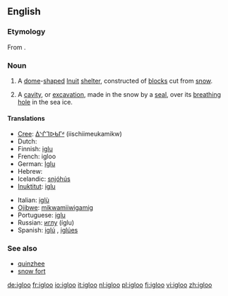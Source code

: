 ==English==
{{wikipedia|lang=en}}
===Etymology===
From {{etyl|iu}} {{term|iglu||tr=ᐃᒡᓗ}}.

===Noun===
{{en-noun}}

# A [[dome]]-[[shape]]d [[Inuit]] [[shelter]], constructed of [[block]]s cut from [[snow]].
# {{zoology}} A [[cavity]], or [[excavation]], made in the snow by a [[seal]], over its [[breathing]] [[hole]] in the sea ice.

====Translations====
{{trans-top|Inuit snow house}}
* [[Cree]]: [[ᐄᔅᒌᒣᐅᑲᒥᒄ]] (iischiimeukamikw)
* Dutch: {{t+|nl|iglo|m}}
* Finnish: [[iglu]]
* French: igloo {{m}}
* German: [[Iglu]] {{n}}
* Hebrew: {{t-|he|איגלו|m|tr=íglu|sc=Hebr}}
* Icelandic: [[snjóhús]] {{n}}
* [[Inuktitut]]: [[iglu]]
{{trans-mid}}
* Italian: [[iglù]] {{m}}
* [[Ojibwe]]: [[mikwamiiwigamig]]
* Portuguese: [[iglu]] {{m}}
* Russian: [[иглу]] (íglu) {{n}}
* Spanish: [[iglú]] {{m}}, [[iglúes]] {{p}}
{{trans-bottom}}

===See also===
* [[quinzhee]]
* [[snow fort]]

[[de:igloo]]
[[fr:igloo]]
[[io:igloo]]
[[it:igloo]]
[[nl:igloo]]
[[pl:igloo]]
[[fi:igloo]]
[[vi:igloo]]
[[zh:igloo]]